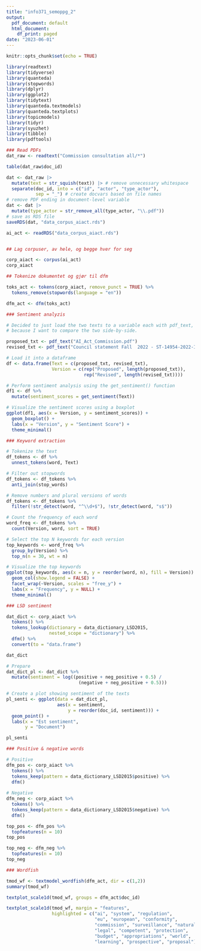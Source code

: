 ```yaml
---
title: "info371_semoppg_2"
output:
  pdf_document: default
  html_document:
    df_print: paged
date: "2023-06-01"
---
```


```r
knitr::opts_chunk$set(echo = TRUE)
```


```r
library(readtext)
library(tidyverse)
library(quanteda)
library(stopwords)
library(dplyr)
library(ggplot2)
library(tidytext)
library(quanteda.textmodels)
library(quanteda.textplots)
library(topicmodels)
library(tidyr)
library(syuzhet)
library(tibble)
library(pdftools)
```


```r
### Read PDFs
dat_raw <- readtext("Commission consultation all/*")

table(dat_raw$doc_id)

dat <- dat_raw |> 
  mutate(text = str_squish(text)) |> # remove unnecessary whitespace
  separate(doc_id, into = c("id", "actor", "type_actor"),
           sep = "_") # create docvars based on file names
# remove PDF ending in document-level variable
dat <- dat |> 
  mutate(type_actor = str_remove_all(type_actor, "\\.pdf"))
# save as RDS file
saveRDS(dat, "data_corpus_aiact.rds")

ai_act <- readRDS("data_corpus_aiact.rds")


## Lag corpuser, av hele, og begge hver for seg

corp_aiact <- corpus(ai_act)
corp_aiact

## Tokenize dokumentet og gjør til dfm

toks_act <- tokens(corp_aiact, remove_punct = TRUE) %>%
  tokens_remove(stopwords(language = "en"))

dfm_act <- dfm(toks_act)
```


```r
### Sentiment analyzis

# Decided to just load the two texts to a variable each with pdf_text, 
# because I want to compare the two side-by-side.

proposed_txt <- pdf_text("AI_Act_Commission.pdf")
revised_txt <- pdf_text("Council statement Fall  2022 - ST-14954-2022-INIT_en.pdf")

# Load it into a dataframe
df <- data.frame(Text = c(proposed_txt, revised_txt),
                 Version = c(rep("Proposed", length(proposed_txt)),
                             rep("Revised", length(revised_txt))))

# Perform sentiment analysis using the get_sentiment() function
df1 <- df %>%
  mutate(sentiment_scores = get_sentiment(Text))

# Visualize the sentiment scores using a boxplot
ggplot(df1, aes(x = Version, y = sentiment_scores)) +
  geom_boxplot() +
  labs(x = "Version", y = "Sentiment Score") +
  theme_minimal()
```


```r
### Keyword extraction

# Tokenize the text
df_tokens <- df %>%
  unnest_tokens(word, Text)

# Filter out stopwords
df_tokens <- df_tokens %>%
  anti_join(stop_words)

# Remove numbers and plural versions of words
df_tokens <- df_tokens %>%
  filter(!str_detect(word, "^\\d+$"), !str_detect(word, "s$"))

# Count the frequency of each word
word_freq <- df_tokens %>%
  count(Version, word, sort = TRUE)

# Select the top N keywords for each version
top_keywords <- word_freq %>%
  group_by(Version) %>%
  top_n(n = 30, wt = n)

# Visualize the top keywords
ggplot(top_keywords, aes(x = n, y = reorder(word, n), fill = Version)) +
  geom_col(show.legend = FALSE) +
  facet_wrap(~Version, scales = "free_y") +
  labs(x = "Frequency", y = NULL) +
  theme_minimal()
```


```r
### LSD sentiment

dat_dict <- corp_aiact %>%
  tokens() %>%
  tokens_lookup(dictionary = data_dictionary_LSD2015,
                nested_scope = "dictionary") %>%
  dfm() %>%
  convert(to = "data.frame")

dat_dict

# Prepare 
dat_dict_pl <- dat_dict %>%
  mutate(sentiment = log((positive + neg_positive + 0.5) /
                           (negative + neg_positive + 0.5)))

# Create a plot showing sentiment of the texts
pl_senti <- ggplot(data = dat_dict_pl,
                   aes(x = sentiment,
                       y = reorder(doc_id, sentiment))) +
  geom_point() +
  labs(x = "Est sentiment",
       y = "Document")

pl_senti
```


```r
### Positive & negative words

# Positive
dfm_pos <- corp_aiact %>%
  tokens() %>%
  tokens_keep(pattern = data_dictionary_LSD2015$positive) %>%
  dfm()
  
# Negative
dfm_neg <- corp_aiact %>%
  tokens() %>%
  tokens_keep(pattern = data_dictionary_LSD2015$negative) %>%
  dfm()

top_pos <- dfm_pos %>%
  topfeatures(n = 10)
top_pos

top_neg <- dfm_neg %>%
  topfeatures(n = 10)
top_neg
```


```r
### Wordfish

tmod_wf <- textmodel_wordfish(dfm_act, dir = c(1,2))
summary(tmod_wf)

textplot_scale1d(tmod_wf, groups = dfm_act$doc_id)

textplot_scale1d(tmod_wf, margin = "features",
                 highlighted = c("ai", "system", "regulation",
                                 "eu", "european", "conformity",
                                 "commission", "surveillance", "natural",
                                 "legal", "competent", "protection",
                                 "budget", "appropriations", "world",
                                 "learning", "prospective", "proposal"))
```